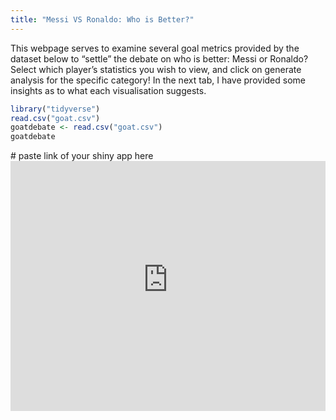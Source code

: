 ```yaml
---
title: "Messi VS Ronaldo: Who is Better?"
---
```


This webpage serves to examine several goal metrics provided by the dataset below to "settle" the debate on who is better: Messi or Ronaldo? Select which player's statistics you wish to view, and click on generate analysis for the specific category! In the next tab, I have provided some insights as to what each visualisation suggests.

```r
library("tidyverse")
read.csv("goat.csv")
goatdebate <- read.csv("goat.csv")
goatdebate

```

```{=html}
# paste link of your shiny app here
<iframe height="400" width="100%" frameborder="no" src="https://amirnotsosmart.shinyapps.io/sample_app_nm2207/"> </iframe>
```

